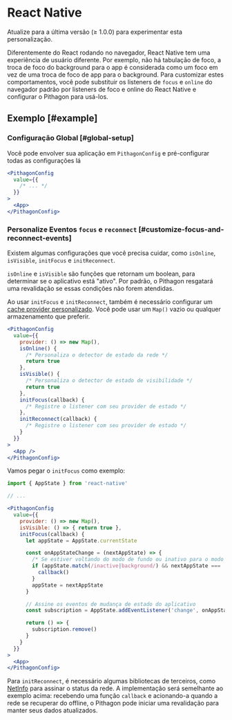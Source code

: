 
# React Native

<Callout>
Atualize para a última versão (≥ 1.0.0) para experimentar esta personalização.

</Callout>

Diferentemente do React rodando no navegador, React Native tem uma experiência de usuário diferente. Por exemplo, não há tabulação de foco, a troca de foco do background para o app é considerada como um foco em vez de uma troca de foco de app para o background.
Para customizar estes comportamentos, você pode substituir os listeners de `focus` e `online` do navegador padrão por listeners de foco e online do React Native e configurar o Pithagon para usá-los.

## Exemplo [#example]

### Configuração Global [#global-setup]

Você pode envolver sua aplicação em `PithagonConfig` e pré-configurar todas as configurações lá

```jsx
<PithagonConfig
  value={{
    /* ... */
  }}
>
  <App>
</PithagonConfig>
```

### Personalize Eventos `focus` e `reconnect` [#customize-focus-and-reconnect-events]

Existem algumas configurações que você precisa cuidar, como `isOnline`, `isVisible`, `initFocus` e `initReconnect`.

`isOnline` e `isVisible` são funções que retornam um boolean, para determinar se o aplicativo está "ativo". Por padrão, o Pithagon resgatará uma revalidação se essas condições não forem atendidas.

Ao usar `initFocus` e `initReconnect`, também é necessário configurar um [cache provider personalizado](/docs/advanced/cache). Você pode usar um `Map()` vazio ou qualquer armazenamento que preferir.

```jsx
<PithagonConfig
  value={{
    provider: () => new Map(),
    isOnline() {
      /* Personaliza o detector de estado da rede */
      return true
    },
    isVisible() {
      /* Personaliza o detector de estado de visibilidade */
      return true
    },
    initFocus(callback) {
      /* Registre o listener com seu provider de estado */
    },
    initReconnect(callback) {
      /* Registre o listener com seu provider de estado */
    }
  }}
>
  <App />
</PithagonConfig>
```

Vamos pegar o `initFocus` como exemplo:

```jsx
import { AppState } from 'react-native'

// ...

<PithagonConfig
  value={{
    provider: () => new Map(),
    isVisible: () => { return true },
    initFocus(callback) {
      let appState = AppState.currentState

      const onAppStateChange = (nextAppState) => {
        /* Se estiver voltando do modo de fundo ou inativo para o modo ativo */
        if (appState.match(/inactive|background/) && nextAppState === 'active') {
          callback()
        }
        appState = nextAppState
      }

      // Assine os eventos de mudança de estado do aplicativo
      const subscription = AppState.addEventListener('change', onAppStateChange)

      return () => {
        subscription.remove()
      }
    }
  }}
>
  <App>
</PithagonConfig>
```

Para `initReconnect`, é necessário algumas bibliotecas de terceiros, como [NetInfo](https://github.com/react-native-netinfo/react-native-netinfo) para assinar o status da rede. A implementação será semelhante ao exemplo acima: recebendo uma função `callback` e acionando-a quando a rede se recuperar do offline, o Pithagon pode iniciar uma revalidação para manter seus dados atualizados.
